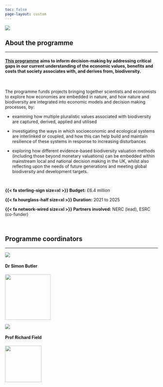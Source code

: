 ```yaml
---
toc: false
page-layout: custom
---
```


![](/images/landing_page_crop.webp){fig-alt="Photograph of a natural wooded landscape. Tops of coniferous trees are visible in the foreground, with the treescape continuing into the midground and background."}

::: {.grid}

::: {.g-col-8 .g-start-3}

# About the programme{#about}

<hr />

#### [This programme](https://www.ukri.org/what-we-do/our-main-funds-and-areas-of-support/browse-our-areas-of-investment-and-support/economics-of-biodiversity/) aims to inform decision-making by addressing critical gaps in our current understanding of the **economic values, benefits and costs** that society associates with, and derives from, **biodiversity**.

<br />

The programme funds projects bringing together scientists and economists to explore how economies are embedded in nature, and how nature and biodiversity are integrated into economic models and decision making processes, by:

* examining how multiple pluralistic values associated with biodiversity are captured, derived, applied and utilised

* investigating the ways in which socioeconomic and ecological systems are interlinked or coupled, and how this can help build and maintain resilience of these systems in response to increasing disturbances

* exploring how different evidence-based biodiversity valuation methods (including those beyond monetary valuations) can be embedded within mainstream local and national decision making in the UK, whilst also reflecting upon the needs of future generations and meeting global biodiversity and development targets.

<br />

:::

::: {.g-col-2 .g-start-3 .text-center}
**{{< fa sterling-sign size=xl >}}  Budget:** £6.4 million
:::

::: {.g-col-2 .g-start-5 .text-center}
**{{< fa hourglass-half size=xl >}}  Duration:** 2021 to 2025
:::

::: {.g-col-4 .g-start-7 .text-center}
**{{< fa network-wired size=xl >}}  Partners involved:** NERC (lead), ESRC (co-funder)
:::

<br />

::: {.g-col-8 .g-start-3}

# Programme coordinators{#coord}

<hr />

:::

::: {.g-col-1 .g-start-3}

```{=html}
<img src="https://valuing-soundscapes.github.io/images/sjb.png" class="profile-shape-circle profile-image-small" >
```

:::

::: {.g-col-2 .g-start-4 .text-center}

#### Dr Simon Butler

![](images/institute_logos/UEA_dark_crop.png){width=150 fig-align="center"}

:::

::: {.g-col-1 .g-start-7}

```{=html}
<img src="/images/richardfield_sq.png" class="profile-shape-circle profile-image-small" >
```
::: 

::: {.g-col-2 .g-start-8 .text-center}

#### Prof Richard Field

![](images/institute_logos/UoN_dark_crop.png){width=120 fig-align="center"}

:::

:::

<br />
<br />
